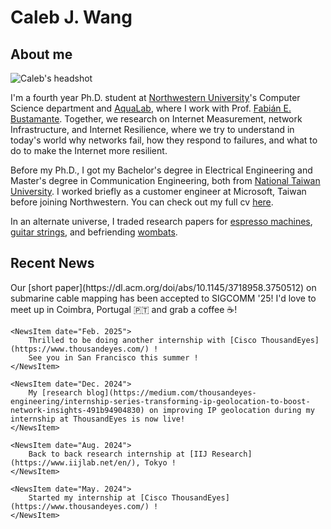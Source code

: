 
# Caleb J. Wang 

## About me 
<div className="my-4 max-w-[8rem] sm:float-left sm:mr-8 sm:mb-4">
  <Image
    className="h-auto w-full rounded-xl shadow-lg shadow-gray-500/70 transition-shadow duration-300 hover:shadow-xl hover:shadow-gray-500/90 glide-animation"
    src="/me/headshot.jpg"
    width={128}
    height={128}
    alt="Caleb's headshot"
    priority
  />
</div>

I'm a fourth year Ph.D. student at [Northwestern University](https://www.northwestern.edu/)'s Computer Science department and [AquaLab](https://aqualab.cs.northwestern.edu/), 
where I work with Prof. [Fabián E. Bustamante](https://users.cs.northwestern.edu/~fabianb/). 
Together, we research on Internet Measurement, network Infrastructure, and Internet Resilience, where we try to understand in today's world why networks fail, how they respond to failures, and what to do to make the Internet more resilient. 

Before my Ph.D., I got my Bachelor's degree in Electrical Engineering and Master's degree in Communication Engineering, both from [National Taiwan University](https://www.ntu.edu.tw/english/).  I worked briefly as a customer engineer at Microsoft, Taiwan before joining Northwestern.
You can check out my full cv [here](/pdf/cv.pdf).  

In an alternate universe, I traded research papers for 
[espresso machines](https://lamarzoccousa.com/home-products/espresso-machines/linea-mini/), 
[guitar strings](https://www.ibanez.com/na/products/detail/rg8527_00_06.html), and 
befriending [wombats](https://en.wikipedia.org/wiki/Common_wombat).  

<div className="clear-both" />


## Recent News  

<Steps>
    <NewsItem date="Aug. 2025"> 
        Our [short paper](https://dl.acm.org/doi/abs/10.1145/3718958.3750512) on submarine cable mapping has been accepted to SIGCOMM '25! 
        I'd love to meet up in Coimbra, Portugal 🇵🇹 and grab a coffee ☕️! 
    </NewsItem>

    <NewsItem date="Feb. 2025"> 
        Thrilled to be doing another internship with [Cisco ThousandEyes](https://www.thousandeyes.com/) ! 
        See you in San Francisco this summer ! 
    </NewsItem>

    <NewsItem date="Dec. 2024"> 
        My [research blog](https://medium.com/thousandeyes-engineering/internship-series-transforming-ip-geolocation-to-boost-network-insights-491b94904830) on improving IP geolocation during my internship at ThousandEyes is now live!
    </NewsItem>

    <NewsItem date="Aug. 2024"> 
        Back to back research internship at [IIJ Research](https://www.iijlab.net/en/), Tokyo ! 
    </NewsItem>

    <NewsItem date="May. 2024"> 
        Started my internship at [Cisco ThousandEyes](https://www.thousandeyes.com/) !
    </NewsItem>
</Steps>
